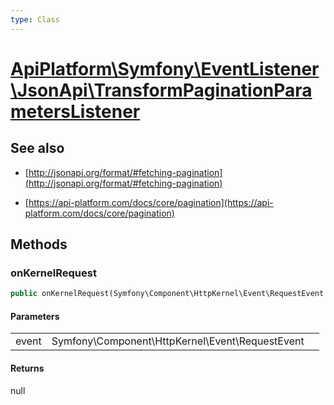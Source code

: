 ```yaml
---
type: Class
---
```


# [ApiPlatform\Symfony\EventListener\JsonApi\TransformPaginationParametersListener](/docs/vmain/reference/Symfony/EventListener/JsonApi/TransformPaginationParametersListener)

## See also
- [http://jsonapi.org/format/#fetching-pagination](http://jsonapi.org/format/#fetching-pagination)

- [https://api-platform.com/docs/core/pagination](https://api-platform.com/docs/core/pagination)


## Methods

### onKernelRequest



```php
public onKernelRequest(Symfony\Component\HttpKernel\Event\RequestEvent $event): null
```

#### Parameters

<table><tbody>
<tr><td>event</td><td>Symfony\Component\HttpKernel\Event\RequestEvent</td><td></td></tr>
</tbody>
</table>

#### Returns

null
